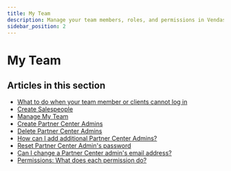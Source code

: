 ```yaml
---
title: My Team
description: Manage your team members, roles, and permissions in Vendasta Partner Center
sidebar_position: 2
---
```


# My Team

## Articles in this section

- [What to do when your team member or clients cannot log in](./what-to-do-when-your-team-member-or-clients-cannot-log-in.mdx)
- [Create Salespeople](./create-salespeople.mdx)
- [Manage My Team](./manage-my-team.mdx)
- [Create Partner Center Admins](./create-partner-center-admins.mdx)
- [Delete Partner Center Admins](./delete-partner-center-admins.mdx)
- [How can I add additional Partner Center Admins?](./add-partner-center-admins.mdx)
- [Reset Partner Center Admin's password](./reset-partner-center-admin-password.mdx)
- [Can I change a Partner Center admin's email address?](./change-admin-email.mdx)
- [Permissions: What does each permission do?](./permissions.mdx)